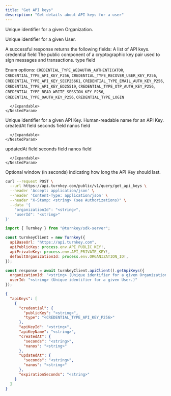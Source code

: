 ```yaml
---
title: "Get API keys"
description: "Get details about API keys for a user"
---
```



<EndpointPath type="query" path="get_api_keys" />

<Authorizations />

<H3Bordered text="Body" />

<ParamField body="organizationId" type="string" required={true}>

Unique identifier for a given Organization.
</ParamField>

<ParamField body="userId" type="string" required={false}>

Unique identifier for a given User.
</ParamField>


<H3Bordered text="Response" />
A successful response returns the following fields:

<ResponseField name="apiKeys" type="array" required={true}>
  A list of API keys.
  <Expandable title="apiKeys details">
    <NestedParam parentKey="apiKeys" childKey="credential" type="object" required={true}>
      credential field
      <Expandable title="credential details">
        <NestedParam parentKey="apiKeys.credential" childKey="publicKey" type="string" required={true}>
The public component of a cryptographic key pair used to sign messages and transactions.
</NestedParam>
<NestedParam parentKey="apiKeys.credential" childKey="type" type="enum" required={true}>
type field
  
Enum options: `CREDENTIAL_TYPE_WEBAUTHN_AUTHENTICATOR`, `CREDENTIAL_TYPE_API_KEY_P256`, `CREDENTIAL_TYPE_RECOVER_USER_KEY_P256`, `CREDENTIAL_TYPE_API_KEY_SECP256K1`, `CREDENTIAL_TYPE_EMAIL_AUTH_KEY_P256`, `CREDENTIAL_TYPE_API_KEY_ED25519`, `CREDENTIAL_TYPE_OTP_AUTH_KEY_P256`, `CREDENTIAL_TYPE_READ_WRITE_SESSION_KEY_P256`, `CREDENTIAL_TYPE_OAUTH_KEY_P256`, `CREDENTIAL_TYPE_LOGIN`

</NestedParam>

      </Expandable>
    </NestedParam>
<NestedParam parentKey="apiKeys" childKey="apiKeyId" type="string" required={true}>
Unique identifier for a given API Key.
</NestedParam>
<NestedParam parentKey="apiKeys" childKey="apiKeyName" type="string" required={true}>
Human-readable name for an API Key.
</NestedParam>
<NestedParam parentKey="apiKeys" childKey="createdAt" type="object" required={true}>
      createdAt field
      <Expandable title="createdAt details">
        <NestedParam parentKey="apiKeys.createdAt" childKey="seconds" type="string" required={true}>
seconds field
</NestedParam>
<NestedParam parentKey="apiKeys.createdAt" childKey="nanos" type="string" required={true}>
nanos field
</NestedParam>

      </Expandable>
    </NestedParam>
<NestedParam parentKey="apiKeys" childKey="updatedAt" type="object" required={true}>
      updatedAt field
      <Expandable title="updatedAt details">
        <NestedParam parentKey="apiKeys.updatedAt" childKey="seconds" type="string" required={true}>
seconds field
</NestedParam>
<NestedParam parentKey="apiKeys.updatedAt" childKey="nanos" type="string" required={true}>
nanos field
</NestedParam>

      </Expandable>
    </NestedParam>
<NestedParam parentKey="apiKeys" childKey="expirationSeconds" type="string" required={false}>
Optional window (in seconds) indicating how long the API Key should last.
</NestedParam>

  </Expandable>
</ResponseField>

<RequestExample>

```bash title="cURL"
curl --request POST \
  --url https://api.turnkey.com/public/v1/query/get_api_keys \
  --header 'Accept: application/json' \
  --header 'Content-Type: application/json' \
  --header "X-Stamp: <string> (see Authorizations)" \
  --data '{
    "organizationId": "<string>",
    "userId": "<string>"
}'
```

```javascript title="JavaScript"
import { Turnkey } from "@turnkey/sdk-server";

const turnkeyClient = new Turnkey({
  apiBaseUrl: "https://api.turnkey.com",
  apiPublicKey: process.env.API_PUBLIC_KEY!,
  apiPrivateKey: process.env.API_PRIVATE_KEY!,
  defaultOrganizationId: process.env.ORGANIZATION_ID!,
});

const response = await turnkeyClient.apiClient().getApiKeys({
  organizationId: "<string> (Unique identifier for a given Organization.)",
  userId: "<string> (Unique identifier for a given User.)"
});
```

</RequestExample>

<ResponseExample>

```json 200
{
  "apiKeys": [
    {
      "credential": {
        "publicKey": "<string>",
        "type": "<CREDENTIAL_TYPE_API_KEY_P256>"
      },
      "apiKeyId": "<string>",
      "apiKeyName": "<string>",
      "createdAt": {
        "seconds": "<string>",
        "nanos": "<string>"
      },
      "updatedAt": {
        "seconds": "<string>",
        "nanos": "<string>"
      },
      "expirationSeconds": "<string>"
    }
  ]
}
```

</ResponseExample>
